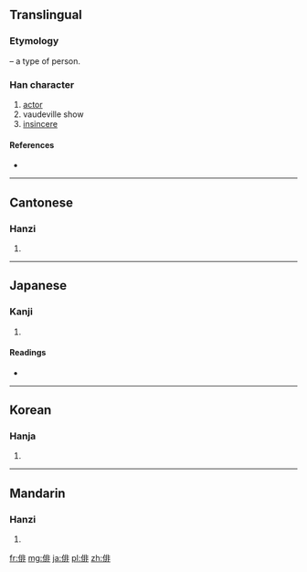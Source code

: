 ==Translingual==
===Etymology===
{{Han compound|人|alt1=亻|t1=person|非|ls=psc|c1=s|c2=p}} – a type of person.

===Han character===
{{Han char|rn=9|rad=人|as=08|sn=10|four=2121<sub>1</sub>|canj=人中一卜 (OLMY)|ids=⿰[[亻]][[非]]}}

# [[actor]]
# vaudeville show
# [[insincere]]

====References====
* {{Han ref|kx=0106.100|dkj=00726|dj=0226.050|hdz=10174.030|uh=4FF3|ud=20467|bh=ADD6|bd=44502}}

----

==Cantonese==

===Hanzi===
{{yue-hanzi|jyut=|y=paai4}}

# {{defn|lang=yue|sort=人08}}

----

==Japanese==

===Kanji===
{{ja-kanji|grade=6|rs=人08}}

# {{defn|lang=ja|sort=人08}}

====Readings====
* {{ja-readings|on=[[はい]] (hai)|kun=[[わざおぎ]] (wazaogi)}}

----

==Korean==

===Hanja===
{{ko-hanja|hangeul=배|rv=bae|mr=pae}}

# {{defn|lang=ko|sort=人08}}

----

==Mandarin==

===Hanzi===
{{cmn-hanzi|pin=[[pái]] ([[pai2]])|wg=p'ai<sup>2</sup>}}

# {{defn|lang=cmn|sort=人08}}

[[fr:俳]]
[[mg:俳]]
[[ja:俳]]
[[pl:俳]]
[[zh:俳]]